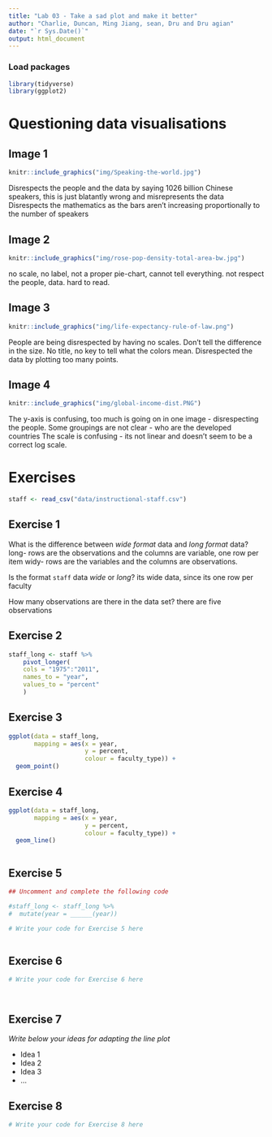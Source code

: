 ```yaml
---
title: "Lab 03 - Take a sad plot and make it better"
author: "Charlie, Duncan, Ming Jiang, sean, Dru and Dru agian"
date: "`r Sys.Date()`"
output: html_document
---
```


### Load packages

```r
library(tidyverse)
library(ggplot2)
```


# Questioning data visualisations

## Image 1

```r
knitr::include_graphics("img/Speaking-the-world.jpg")
```


Disrespects the people and the data by saying 1026 billion Chinese speakers, this is just blatantly wrong and misrepresents the data
Disrespects the mathematics as the bars aren't increasing proportionally to the number of speakers




## Image 2

```r
knitr::include_graphics("img/rose-pop-density-total-area-bw.jpg")
```

no scale, no label, not a proper pie-chart, cannot tell everything. not respect the people, data. hard to read. 




## Image 3

```r
knitr::include_graphics("img/life-expectancy-rule-of-law.png")
```

People are being disrespected by having no scales. Don't tell the difference in the size. No title, no key to tell what the colors mean. Disrespected the data by plotting too many points.




## Image 4

```r
knitr::include_graphics("img/global-income-dist.PNG")
```

The y-axis is confusing, too much is going on in one image - disrespecting the people. 
Some groupings are not clear - who are the developed countries
The scale is confusing - its not linear and doesn't seem to be a correct log scale.



# Exercises

```r
staff <- read_csv("data/instructional-staff.csv")
```


## Exercise 1

What is the difference between *wide format* data and *long format* data?
long- rows are the observations and the columns are variable, one row per item
widy- rows are the variables and the columns are observations.

Is the format `staff` data *wide* or *long*?
its wide data, since its one row per faculty

How many observations are there in the data set?
there are five observations



## Exercise 2

```r

staff_long <- staff %>%
    pivot_longer(
    cols = "1975":"2011",
    names_to = "year",
    values_to = "percent"
    )

```


## Exercise 3

```r

ggplot(data = staff_long,
       mapping = aes(x = year,
                     y = percent,
                     colour = faculty_type)) +
  geom_point()

```

## Exercise 4

```r
ggplot(data = staff_long,
       mapping = aes(x = year,
                     y = percent,
                     colour = faculty_type)) +
  geom_line()



```

## Exercise 5

```r
## Uncomment and complete the following code

#staff_long <- staff_long %>%
#  mutate(year = ______(year))
```


```r
# Write your code for Exercise 5 here



```

## Exercise 6

```r
# Write your code for Exercise 6 here




```

## Exercise 7

_Write below your ideas for adapting the line plot_

* Idea 1
* Idea 2
* Idea 3
* ...


## Exercise 8

```r
# Write your code for Exercise 8 here



```

